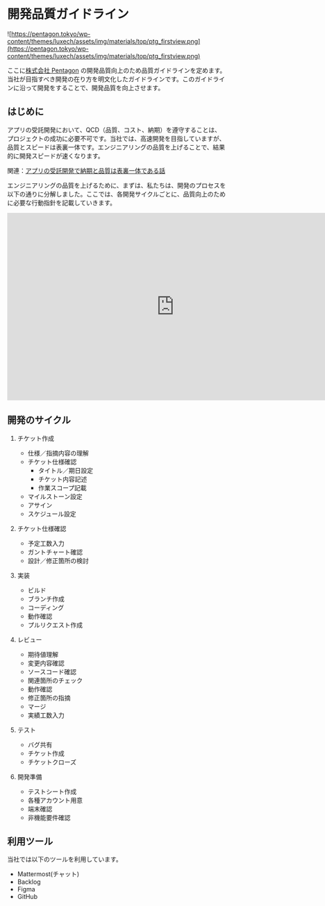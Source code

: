 # 開発品質ガイドライン

![https://pentagon.tokyo/wp-content/themes/luxech/assets/img/materials/top/ptg_firstview.png](https://pentagon.tokyo/wp-content/themes/luxech/assets/img/materials/top/ptg_firstview.png)

ここに[株式会社 Pentagon](https://pentagon.tokyo/) の開発品質向上のため品質ガイドラインを定めます。
当社が目指すべき開発の在り方を明文化したガイドラインです。このガイドラインに沿って開発をすることで、開発品質を向上させます。

## はじめに

アプリの受託開発において、QCD（品質、コスト、納期）を遵守することは、プロジェクトの成功に必要不可です。当社では、高速開発を目指していますが、品質とスピードは表裏一体です。エンジニアリングの品質を上げることで、結果的に開発スピードが速くなります。

関連：[アプリの受託開発で納期と品質は表裏一体である話](https://blog.pentagon.tokyo/3390/)

エンジニアリングの品質を上げるために、まずは、私たちは、開発のプロセスを以下の通りに分解しました。ここでは、各開発サイクルごとに、品質向上のために必要な行動指針を記載していきます。

<iframe width="768" height="432" src="https://www.youtube.com/embed/kM92GQFFooo" title="YouTube video player" frameborder="0" allow="accelerometer; autoplay; clipboard-write; encrypted-media; gyroscope; picture-in-picture; web-share" allowfullscreen></iframe>
<br/>

## 開発のサイクル

1. チケット作成

   - 仕様／指摘内容の理解
   - チケット仕様確認
     - タイトル／期日設定
     - チケット内容記述
     - 作業スコープ記載
   - マイルストーン設定
   - アサイン
   - スケジュール設定

2. チケット仕様確認

   - 予定工数入力
   - ガントチャート確認
   - 設計／修正箇所の検討

3. 実装

   - ビルド
   - ブランチ作成
   - コーディング
   - 動作確認
   - プルリクエスト作成

4. レビュー

   - 期待値理解
   - 変更内容確認
   - ソースコード確認
   - 関連箇所のチェック
   - 動作確認
   - 修正箇所の指摘
   - マージ
   - 実績工数入力

5. テスト

   - バグ共有
   - チケット作成
   - チケットクローズ

6. 開発準備

   - テストシート作成
   - 各種アカウント用意
   - 端末確認
   - 非機能要件確認

## 利用ツール

当社では以下のツールを利用しています。

- Mattermost(チャット)
- Backlog
- Figma
- GitHub
